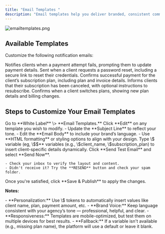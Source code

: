 ```yaml
---
title: "Email Templates "
description: "Email templates help you deliver branded, consistent communication to your clients across key platform events. You can fully customize system-generated emails to reflect your agency’s tone, style, and professionalism."
---
```


![emailtemplates.png](/images/emailtemplates.png)

## **Available Templates**

Customize the following notification emails:

<AccordionGroup>
  <Accordion title="Payment Failure Notification">
    Notifies clients when a payment attempt fails, prompting them to update payment details.
  </Accordion>
  <Accordion title="Password Reset Notification">
    Sent when a client requests a password reset, including a secure link to reset their credentials.
  </Accordion>
  <Accordion title="Subscription Payment Confirmation">
    Confirms successful payment for the client’s subscription plan, including plan and invoice details.
  </Accordion>
  <Accordion title="Subscription Cancellation Notification">
    Informs clients that their subscription has been canceled, with optional instructions to resubscribe.
  </Accordion>
  <Accordion title="Subscription Plan Change Notification">
    Confirms when a client switches plans, showing new plan details and billing changes.
  </Accordion>
</AccordionGroup>

## **Steps to Customize Your Email Templates**

<Steps>
  <Step title="Navigate to Email Templates" stepNumber={1} titleSize="p">
    Go to **White Label** \> **Email Templates.**
  </Step>
  <Step title="Select & Edit Template" stepNumber={2} titleSize="p">
    Click **Edit** on any template you wish to modify.
  </Step>
  <Step title="Customize Content" stepNumber={3} titleSize="p">
    - Update the **Subject Line** to reflect your tone.
    - Edit the **Email Body** to include your brand’s language.
    - Use **HTML formatting** or styling options to align with your design.
  </Step>
  <Step title="Personalize with Variables" stepNumber={4} titleSize="p">
    Type \$ variable (eg, \$$** variables (e.g., \$client_name, \$subscription_plan) to insert client-specific details dynamically.
  </Step>
  <Step title="Send a Test Email" stepNumber={5} titleSize="p">
    Click **Send Test Email** and select **Send Now**.

    - Check your inbox to verify the layout and content.
    - Didn't receive it? Try the **RESEND** button and check your spam folder.
  </Step>
  <Step title="Save & Publish" stepNumber={6} titleSize="p">
    Once you're satisfied, click **Save & Publish** to apply the changes.
  </Step>
</Steps>

**Notes:**

<Note>
  - **Personalization:** Use \$ tokens to automatically insert values like client name, plan, payment amount, etc.
  - **Brand Voice:** Keep language consistent with your agency’s tone — professional, helpful, and clear.
  - **Responsiveness:** Templates are mobile-optimized, but test them on multiple devices for best results.
  - **Fallback:** If a variable isn't available (e.g., missing plan name), the platform will use a default or leave it blank.
</Note>